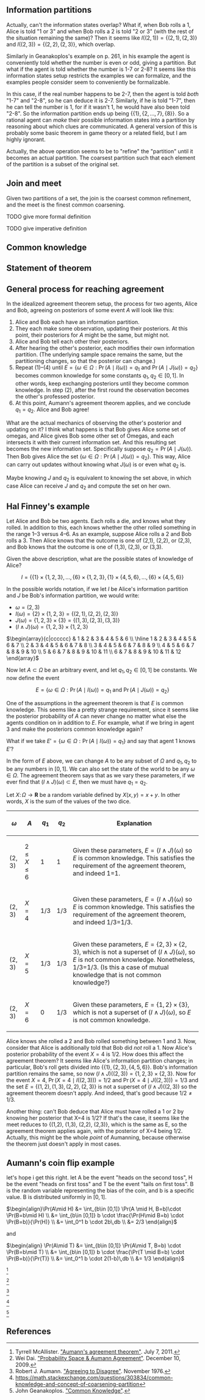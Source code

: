 

==Information partitions==

Actually, can't the information states overlap? What if, when Bob rolls a 1, Alice is told "1 or 3" and when Bob rolls a 2 is told "2 or 3" (with the rest of the situation remaining the same)? Then it seems like <math>I((2,1)) = \{(2,1),(2,3)\}</math> and <math>I((2,3)) = \{(2,2), (2,3)\}</math>, which overlap.

Similarly in Geanakoplos's example on p. 261, in his example the agent is conveniently told whether the number is even or odd, giving a partition. But what if the agent is told whether the number is 1-7 or 2-8? It seems like this information states setup restricts the examples we can formalize, and the examples people consider seem to conveniently be formalizable.

In this case, if the real number happens to be 2-7, then the agent is told ''both'' "1-7" and "2-8", so he can deduce it is 2-7. Similarly, if he is told "1-7", then he can tell the number is 1, for if it wasn't 1, he would have also been told "2-8". So the information partition ends up being <math>\{ \{1\}, \{2,\ldots,7\}, \{8\} \}</math>. So a rational agent can ''make'' their possible information states into a partition by reasoning about which clues are communicated. A general version of this is probably some basic theorem in game theory or a related field, but I am highly ignorant.

Actually, the above operation seems to be to "refine" the "partition" until it becomes an actual partition. The coarsest partition such that each element of the partition is a subset of the original set.

==Join and meet==

Given two partitions of a set, the join is the coarsest common refinement, and the meet is the finest common coarsening.

TODO give more formal definition

TODO give imperative definition

==Common knowledge==

==Statement of theorem==

==General process for reaching agreement==

In the idealized agreement theorem setup, the process for two agents, Alice and Bob, agreeing on posteriors of some event <math>A</math> will look like this:

# Alice and Bob each have an information partition.
# They each make some observation, updating their posteriors. At this point, their posteriors for <math>A</math> might be the same, but might not.
# Alice and Bob tell each other their posteriors.
# After hearing the other's posterior, each modifies their own information partition. (The underlying sample space remains the same, but the partitioning changes, so that the posterior can change.)
# Repeat (1)–(4) until <math>E = \{\omega \in \Omega : \Pr(A\mid I(\omega)) = q_1 \text{ and } \Pr(A\mid J(\omega)) = q_2\}</math> becomes common knowledge for some constants <math>q_1,q_2 \in [0,1]</math>. In other words, keep exchanging posteriors until they become common knowledge. In step (2), after the first round the observation becomes the other's professed posterior.
# At this point, Aumann's agreement theorem applies, and we conclude <math>q_1 = q_2</math>. Alice and Bob agree!

What are the actual mechanics of observing the other's posterior and updating on it? I think what happens is that Bob gives Alice some set of omegas, and Alice gives Bob some other set of Omegas, and each intersects it with their current information set. And this resulting set becomes the new information set. Specifically suppose <math>q_2 = \Pr(A \mid J(\omega))</math>. Then Bob gives Alice the set <math>\{\omega \in \Omega : \Pr(A \mid J(\omega)) = q_2\}</math>. This way, Alice can carry out updates without knowing what <math>J(\omega)</math> is or even what <math>q_2</math> is.

Maybe knowing <math>J</math> and <math>q_2</math> is equivalent to knowing the set above, in which case Alice can receive <math>J</math> and <math>q_2</math> and compute the set on her own.

==Hal Finney's example==

Let Alice and Bob be two agents. Each rolls a die, and knows what they rolled. In addition to this, each knows whether the other rolled something in the range 1–3 versus 4–6. As an example, suppose Alice rolls a 2 and Bob rolls a 3. Then Alice knows that the outcome is one of (2,1), (2,2), or (2,3), and Bob knows that the outcome is one of (1,3), (2,3), or (3,3).

Given the above description, what are the possible states of knowledge of Alice?

:<math>I = \{\{1\}\times\{1,2,3\}, \ldots, \{6\}\times\{1,2,3\}, \{1\}\times \{4,5,6\}, \ldots, \{6\}\times \{4,5,6\}\}</math>

In the possible worlds notation, if we let <math>I</math> be Alice's information partition and <math>J</math> be Bob's information partition, we would write:

* <math>\omega = (2,3)</math>
* <math>I(\omega) = \{2\}\times\{1,2,3\} = \{(2,1), (2,2), (2,3)\}</math>
* <math>J(\omega) = \{1,2,3\}\times\{3\} = \{(1,3), (2,3), (3,3)\}</math>
* <math>(I\wedge J)(\omega) = \{1,2,3\} \times \{1,2,3\}</math>

<math>\begin{array}{c|cccccc}
& 1 & 2 & 3 & 4 & 5 & 6 \\
\hline
1 & 2 & 3 & 4 &  5 &  6 &  7 \\
2 & 3 & 4 & 5 &  6 &  7 &  8 \\
3 & 4 & 5 & 6 &  7 &  8 &  9 \\
4 & 5 & 6 & 7 &  8 &  9 & 10 \\
5 & 6 & 7 & 8 &  9 & 10 & 11 \\
6 & 7 & 8 & 9 & 10 & 11 & 12
\end{array}</math>

Now let <math>A \subset \Omega</math> be an arbitrary event, and let <math>q_1,q_2 \in [0,1]</math> be constants. We now define the event

:<math>E = \{\omega \in \Omega : \Pr(A \mid I(\omega)) = q_1 \text{ and } \Pr(A \mid J(\omega)) = q_2\}</math>

One of the assumptions in the agreement theorem is that <math>E</math> is common knowledge. This seems like a pretty strange requirement, since it seems like the posterior probability of <math>A</math> can never change no matter what else the agents condition on in addition to <math>E</math>. For example, what if we bring in agent 3 and make the posteriors common knowledge again?

What if we take <math>E' = \{\omega \in \Omega : \Pr(A \mid I(\omega)) = q_1\}</math> and say that agent 1 knows <math>E'</math>?

In the form of <math>E</math> above, we can change <math>A</math> to be any subset of <math>\Omega</math> and <math>q_1, q_2</math> to be any numbers in <math>[0,1]</math>. We can also set the state of the world to be any <math>\omega\in\Omega</math>. The agreement theorem says that as we vary these parameters, if we ever find that <math>(I\wedge J)(\omega) \subset E</math>, then we must have <math>q_1 = q_2</math>.

Let <math>X\colon \Omega \to \mathbf R</math> be a random variable defined by <math>X(x,y) = x+y</math>. In other words, <math>X</math> is the sum of the values of the two dice.

{| class="sortable wikitable"
|-
! <math>\omega</math> !! <math>A</math> !! <math>q_1</math> !! <math>q_2</math> !! Explanation
|-
| (2, 3) || <math>2 \leq X \leq 6</math> || 1 || 1 || Given these parameters, <math>E = (I\wedge J)(\omega)</math> so <math>E</math> is common knowledge. This satisfies the requirement of the agreement theorem, and indeed 1=1.
|-
| (2, 3) || <math>X = 4</math> || 1/3 || 1/3 || Given these parameters, <math>E = (I\wedge J)(\omega)</math> so <math>E</math> is common knowledge. This satisfies the requirement of the agreement theorem, and indeed 1/3=1/3.
|-
| (2, 3) || <math>X = 5</math> || 1/3 || 1/3 || Given these parameters, <math>E = \{2,3\}\times\{2,3\}</math>, which is not a superset of <math>(I\wedge J)(\omega)</math>, so <math>E</math> is not common knowledge. Nonetheless, 1/3=1/3. (Is this a case of mutual knowledge that is not common knowledge?)
|-
| (2, 3) || <math>X = 6</math> || 0 || 1/3 || Given these parameters, <math>E = \{1,2\} \times \{3\}</math>, which is not a superset of <math>(I\wedge J)(\omega)</math>, so <math>E</math> is not common knowledge.
|}

Alice knows she rolled a 2 and Bob rolled something between 1 and 3. Now, consider that Alice is additionally told that Bob did ''not'' roll a 1. Now Alice's posterior probability of the event <math>X = 4</math> is 1/2. How does this affect the agreement theorem? It seems like Alice's information partition changes; in particular, Bob's roll gets divided into <math>\{\{1\}, \{2,3\}, \{4,5,6\}\}</math>. Bob's information partition remains the same, so now <math>(I\wedge J)((2,3)) = \{1,2,3\}\times\{2,3\}</math>. Now for the event <math>X = 4</math>, <math>\Pr(X=4 \mid I((2,3))) = 1/2</math> and <math>\Pr(X=4 \mid J((2,3))) = 1/3</math> and the set <math>E = \{(1,2), (1,3), (2,2), (2,3)\}</math> is not a superset of <math>(I\wedge J)((2,3))</math> so the agreement theorem doesn't apply. And indeed, that's good because <math>1/2 \ne 1/3</math>.

Another thing: can't Bob deduce that Alice must have rolled a 1 or 2 by knowing her posterior that X=4 is 1/2? If that's the case, it seems like the meet reduces to {(1,2), (1,3), (2,2), (2,3)}, which is the same as E, so the agreement theorem applies again, with the posterior of X=4 being 1/2. Actually, this might be the whole ''point'' of Aumanning, because otherwise the theorem just doesn't apply in most cases.

==Aumann's coin flip example==

let's hope i get this right. let A be the event "heads on the second toss", H be the event "heads on first toss" and T be the event "tails on first toss". B is the random variable representing the bias of the coin, and b is a specific value. B is distributed uniformly in <math>[0,1]</math>.

<math>\begin{align}\Pr(A\mid H) &= \int_{b\in [0,1]} \Pr(A \mid H, B=b)\cdot \Pr(B=b\mid H) \\
&= \int_{b\in [0,1]} b \cdot \frac{\Pr(H\mid B=b) \cdot \Pr(B=b)}{\Pr(H)} \\
&= \int_0^1 b \cdot 2b\,db \\
&= 2/3
\end{align}</math>

and

<math>\begin{align}
\Pr(A\mid T) &= \int_{b\in [0,1]} \Pr(A\mid T, B=b) \cdot \Pr(B=b\mid T) \\
&= \int_{b\in [0,1]} b \cdot \frac{\Pr(T \mid B=b) \cdot \Pr(B=b)}{\Pr(T)} \\
&= \int_0^1 b \cdot 2(1-b)\,db \\
&= 1/3
\end{align}</math>

<ref>Tyrrell McAllister. [https://web.archive.org/web/20110725162431/http://dl.dropbox.com/u/34639481/Aumann_agreement_theorem.pdf "Aumann's agreement theorem"]. July 7, 2011.</ref>

<ref>Wei Dai. [https://www.lesswrong.com/posts/JdK3kr4ug9kJvKzGy/probability-space-and-aumann-agreement "Probability Space & Aumann Agreement"]. December 10, 2009.</ref>

<ref>Robert J. Aumann. [http://www.ma.huji.ac.il/~raumann/pdf/Agreeing%20to%20Disagree.pdf "Agreeing to Disagree"]. November 1976.</ref>

<ref>https://math.stackexchange.com/questions/303834/common-knowledge-and-concept-of-coarsening-partition</ref>

<ref>John Geanakoplos. [http://tark.org/proceedings/tark_mar22_92/p254-geanakoplos.pdf "Common Knowledge"].</ref>

==References==

<references/>
